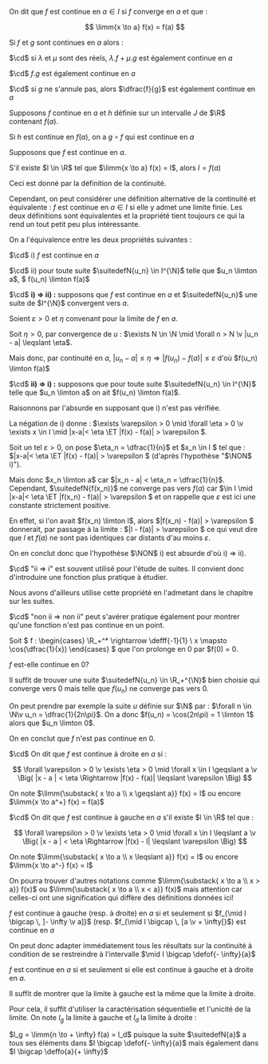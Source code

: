 

<Item type='definition' titre="continuité d'une fonction en un point">

On dit que $f$ est continue en $a \in I$ si $f$ converge en $a$ et que :

$$
\limm{x \to a} f(x) = f(a)
$$
</Item>


<Item type='proposition' titre='continuité de fonctions et opérations' searchDesc="somme produit quotient combinaison linéaire addition multiplication">

Si $f$ et $g$ sont continues en $a$ alors :

$\cd$ si $\lambda$ et $\mu$ sont des réels, $\lambda . f + \mu . g$ est également continue en $a$

$\cd$ $f . g$ est également continue en $a$

$\cd$ si $g$ ne s'annule pas, alors $\dfrac{f}{g}$ est également continue en $a$

</Item>


<Item type='proposition' titre='continuité de fonctions et composition'>

Supposons $f$ continue en $a$ et $h$ définie sur un intervalle $J$ de $\R$ contenant $f(a)$. 

Si $h$ est continue en $f(a)$, on a $g \circ f$ qui est continue en $a$
</Item>


<Item type='proposition' titre='existence de la limite en un point et continuité de fonctions'>

Supposons que $f$ est continue en $a$.

S'il existe $l \in \R$ tel que $\limm{x \to a} f(x) = l$, alors $l = f(a)$
</Item>

<Remarque titre=''>

Ceci est donné par la définition de la continuité.

Cependant, on peut considérer une définition alternative de la continuité et équivalente : $f$ est continue en $a \in I$ si elle y admet une limite finie. Les deux définitions sont équivalentes et la propriété tient toujours ce qui la rend un tout petit peu plus intéressante. 
</Remarque>

<Item type='proposition' titre='caractérisation séquentielle' tag="important" searchDesc="limite fonction suite point">

On a l'équivalence entre les deux propriétés suivantes :

$\cd$ i\) $f$ est continue en $a$

$\cd$ ii\) pour toute suite $\suitedefN{u_n} \in I^{\N}$ telle que $u_n \limton a$, $ f(u_n) \limton f(a)$
</Item>

<Hideable type='démonstration' titre=''>

$\cd$ **i\) $\Rightarrow$ ii\) :** supposons que $f$ est continue en $a$ et $\suitedefN{u_n}$ une suite de $I^{\N}$ convergent vers $a$.

Soient $\varepsilon > 0$ et $\eta$ convenant pour la limite de $f$ en $a$.

Soit $\eta > 0$, par convergence de $u$ : $\exists N \in \N \mid \forall n > N \v |u_n - a| \leqslant \eta$.

Mais donc, par continuité en $a$, $|u_n - a| \leqslant \eta \Rightarrow |f(u_n) - f(a)| \leqslant \varepsilon$ d'où $f(u_n) \limton f(a)$


$\cd$ **ii\) $\Rightarrow$ i\) :** supposons que pour toute suite $\suitedefN{u_n} \in I^{\N}$ telle que $u_n \limton a$ on ait $f(u_n) \limton f(a)$. 

Raisonnons par l'absurde en supposant que i\) n'est pas vérifiée. 

La négation de i\) donne : $\exists \varepsilon > 0 \mid \forall \eta > 0 \v \exists x \in I \mid |x-a|< \eta \ET |f(x) - f(a)| > \varepsilon $.

Soit un tel $\varepsilon > 0$, on pose $\eta_n = \dfrac{1}{n}$ et $x_n \in I $ tel que : $|x-a|< \eta \ET |f(x) - f(a)| > \varepsilon $ (d'après l'hypothèse "$\NON$ i\)").

Mais donc $x_n \limton a$ car $|x_n - a| < \eta_n = \dfrac{1}{n}$. Cependant, $\suitedefN{f(x_n)}$ ne converge pas vers $f(a)$ car $\in I \mid |x-a|< \eta \ET |f(x_n) - f(a)| > \varepsilon $ et on rappelle que $\varepsilon$ est ici une constante strictement positive.

En effet, si l'on avait $f(x_n) \limton l$, alors $|f(x_n) - f(a)| > \varepsilon $ donnerait, par passage à la limite : $|l - f(a)| > \varepsilon $ ce qui veut dire que $l$ et $f(a)$ ne sont pas identiques car distants d'au moins $\varepsilon$.

On en conclut donc que l'hypothèse $\NON$ i\) est absurde d'où i\) $\Rightarrow$ ii\).

</Hideable>

<Remarque titre=''>

$\cd$ "ii $\Rightarrow$ i" est souvent utilisé pour l'étude de suites. Il convient donc d'introduire une fonction plus pratique à étudier.

Nous avons d'ailleurs utilise cette propriété en l'admetant dans le chapitre sur les suites.

$\cd$ "non ii $\Rightarrow$ non ii" peut s'avérer pratique également pour montrer qu'une fonction n'est pas continue en un point.

</Remarque>

<Exercice titre=''>

Soit $ f : \begin{cases} \R_+^*  \rightarrow \defff{-1}{1}  \\ x \mapsto  \cos(\dfrac{1}{x}) \end{cases} $ que l'on prolonge en $0$ par $f(0) = 0.

$f$ est-elle continue en $0$?
</Exercice>

<Hideable type='solution' titre=''>

Il suffit de trouver une suite $\suitedefN{u_n} \in \R_+^{\N}$ bien choisie qui converge vers $0$ mais telle que $f(u_n)$ ne converge pas vers $0$.

On peut prendre par exemple la suite $u$ définie sur $\N$ par : $\forall n \in \N\v u_n = \dfrac{1}{2n\pi}$. On a donc $f(u_n) = \cos(2n\pi) = 1 \limton 1$ alors que $u_n \limton 0$.  

On en conclut que $f$ n'est pas continue en $0$.
</Hideable>

<Item type='definition' titre="continuité d'une fonction à gauche et à droite">

$\cd$ On dit que $f$ est continue à droite en $a$ 
si : 

$$
\forall \varepsilon > 0 \v \exists \eta > 0 \mid \forall x \in I \geqslant a  \v 
\Big( |x - a | < \eta \Rightarrow |f(x) - f(a)| \leqslant \varepsilon \Big)
$$

On note $\limm{\substack{ x \to a \\ x \geqslant a}} f(x) = l$ ou encore $\limm{x \to a^+} f(x) = f(a)$ 

$\cd$ On dit que $f$ est continue à gauche en $a$ s'il existe $l \in \R$ tel que : 

$$
\forall \varepsilon > 0 \v \exists \eta > 0 \mid \forall x \in I \leqslant a \v 
\Big( |x - a | < \eta \Rightarrow |f(x) - l| \leqslant \varepsilon \Big)
$$

On note $\limm{\substack{ x \to a \\ x \leqslant a}} f(x) = l$ ou encore $\limm{x \to a^-} f(x) = l$ 

</Item>

<Remarque titre=''>


On pourra trouver d'autres notations comme $\limm{\substack{ x \to a \\ x > a}} f(x)$ ou $\limm{\substack{ x \to a \\ x < a}} f(x)$ mais attention car celles-ci ont une signification qui diffère des définitions données ici!
</Remarque>


<Item type='proposition' titre="caractérisation de la continuité d'un côté par la restriction" searchDesc="à droite à gauche">

$f$ est continue à gauche (resp. à droite) en $a$ si et seulement si $f_{\mid I \bigcap \, ]- \infty \v a]}$ (resp. $f_{\mid I \bigcap \, [a \v + \infty[}$) est continue en $a$
</Item>

<Remarque titre=''>

On peut donc adapter immédiatement tous les résultats sur la continuité à condition de se restreindre à l'intervalle $\mid I \bigcap \defof{- \infty}{a}$
</Remarque>


<Item type='proposition' titre='lien entre les différents types de continuité' searchDesc="à droite à gauche en un point a">

$f$ est continue en $a$ si et seulement si elle est continue à gauche et à droite en $a$.
</Item>

<Hideable type='démonstration' titre=''>

Il suffit de montrer que la limite à gauche est la même que la limite à droite.

Pour cela, il suffit d'utiliser la caractérisation séquentielle et l'unicité de la limite. On note $l_g$ la limite à gauche et $l_d$ la limite à droite : 

$l_g = \limm{n \to + \infty} f(a) = l_d$ puisque la suite $\suitedefN{a}$ a tous ses éléments dans $I \bigcap \defof{- \infty}{a}$ mais également dans $I \bigcap \deffo{a}{+ \infty}$
</Hideable>